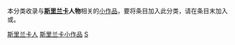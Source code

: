 {{WPSS-cat}}
{{Hidden category}}
本分类收录与'''[[斯里兰卡|斯里兰卡]]人物'''相关的[[Wikipedia:STUB|小作品]]，要将条目加入此分类，请在条目末加入'''{{tl|SriLanka-bio-stub}}'''或'''{{tl|斯里兰卡人物小作品}}'''。

[[Category:斯里兰卡人|]]
[[Category:斯里兰卡小作品|]]
[[Category:南亚人物小作品|S]]